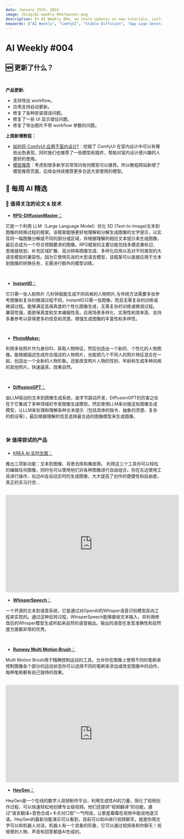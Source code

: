 ```yaml
---
date: January 25th, 2024
image: /blog/AI-weekly-004/banner.png
description: In AI Weekly 004, we share updates on new tutorials, including how to generate an App logo using ComfyUI and advanced Stable Diffusion. We also highlight updates to existing tutorials, thanks to feedback from our Discord and Github users. The article features noteworthy AI-related papers and technologies, such as Mobile ALOHA and IP-Adapter-FaceID, and introduces new products like Convai. This article is a must-read for anyone keeping up with the latest in AI and ComfyUI.
keywords: ["AI Weekly", "ComfyUI", "Stable Diffusion", "App Logo Generation", "ControlNet", "Cloud Installation", "ComfyUI Basic", "Image-to-Image", "Mobile ALOHA", "IP-Adapter-FaceID", "Phi-2", "AI Tutorials", "AI Updates", "AI Technologies", "AI Papers"]
---
```


# AI Weekly #004


## 🆕 更新了什么？

<br/>
<PhotoProvider>
  <PhotoView src="/space/banner.png">
    <img src="/space/banner.png" alt="" />
  </PhotoView>
</PhotoProvider>

**产品更新:**

- 支持导出 workflow。
- 应用支持自动更新。
- 修复了各种安装错误问题。
- 修复了一些 UI 显示错位问题。
- 修复了导出图片不带 workflow 参数的问题。

**上周新增教程：**

- [如何将 ComfyUI 应用于室内设计?](https://www.comflowy.com/blog/generate-interior-design-renderings)：挖掘了 ComfyUI 在室内设计中可以有哪些出色表现，同时我们也推荐了一些模型和插件，帮助对室内设计感兴趣的人更好的使用。
- [模型推荐](https://www.comflowy.com/model)：考虑到很多新学员常常问有何模型可以推荐。所以教程网站新增了模型推荐页面，后续会持续推荐更多合适大家使用的模型。

## 🤩 每周 AI 精选

### 📄 值得关注的论文 & 技术

* [**RPG-DiffusionMaster：**](https://arxiv.org/abs/2401.11708)

它是一个利用 LLM（Large Language Model）优化 SD (Text-to-Image)文本到图像的转换过程的框架。该框架能够更好地理解和分解生成图像的文字提示，以实现将一幅图像分解成不同的部分或区域，并根据理解的相应文本提示来生成图像，最后合成为一个符合预期要求的图像。RPG框架的主要功能包括多模态重标记、思维链规划、补充区域扩散、高分辨率图像生成、多样化应用以及对不同类型的大语言模型的兼容性。因为它使用先进的大型语言模型，该框架可以直接应用于文本到图像的转换任务，无需进行额外的模型训练。

<br/>
<PhotoProvider>
  <PhotoView src="/blog/AI-weekly-004/001.png">
    <img src="/blog/AI-weekly-004/001.png" alt="" />
  </PhotoView>
</PhotoProvider>

* [**InstantID：**](https://instantid.github.io/?ref=aiartweekly)

它只需一张人脸照片 几秒钟就能生成不同风格的人物照片,与传统方法需要多张参考图像和复杂的微调过程不同，InstantID只需一张图像，而且无需复杂的训练或微调过程。能够满足高保真度的个性化图像生成，无需复杂的训练或微调过程。 兼容性强，面部保真度和文本编辑性高，应用场景多样化、实用性和效率高、支持多重参考以获得更多的信息和灵感，增强生成图像的丰富性和多样性。

<br/>
<PhotoProvider>
  <PhotoView src="/blog/AI-weekly-004/002.png">
    <img src="/blog/AI-weekly-004/002.png" alt="" />
  </PhotoView>
</PhotoProvider>

* [**PhotoMaker:**](https://huggingface.co/spaces/TencentARC/PhotoMaker)

利用多张照片作为身份ID，获取人物特征，然后创造出一个新的、个性化的人物图像。能根据描述生成符合描述的人物照片，也能把几个不同人的照片特征混合在一起，创造出一个全新的人物形象。还能改变照片人物的性别、年龄和生成多种风格的其他照片。快速逼真，效果自然。

<br/>
<PhotoProvider>
  <PhotoView src="/blog/AI-weekly-004/003.png">
    <img src="/blog/AI-weekly-004/003.png" alt="" />
  </PhotoView>
</PhotoProvider>

* [**DiffusionGPT：**](https://diffusiongpt.github.io/)

由LLM驱动的文本到图像生成系统，由字节跳动开发，DiffusionGPT的厉害之处在于它集成了多种领域的专家图像生成模型。然后使用LLM来对接这些图像生成模型，让LLM来处理和理解各种文本提示（包括具体的指令、抽象的灵感、复杂的假设等），最后根据理解的信息选择最合适的图像模型来生成图像。

<br/>
<PhotoProvider>
  <PhotoView src="/blog/AI-weekly-004/004.png">
    <img src="/blog/AI-weekly-004/004.png" alt="" />
  </PhotoView>
</PhotoProvider>

### 🛠️ 值得尝试的产品

* [KREA AI 实时生图：](https://t.co/80jsnEdEGi)

推出三项新功能：文本到图像、背景去除和橡皮擦。 利用这三个工具你可以轻松的编辑任何图像，同时也可以使用他们对各种图像进行自由组合。你在左边使用工具进行操作，右边AI会自动实时的生成图像，大大提高了创作的便捷性和自由度，真正的天马行空...

<br/>
<PhotoProvider>
  <PhotoView src="/blog/AI-weekly-004/005.png">
    <img src="/blog/AI-weekly-004/005.png" alt="" />
  </PhotoView>
</PhotoProvider>


<iframe width="560" height="315" src="https://www.youtube.com/embed/tCtshypObhw?si=hiWrQEMlXD4fzbLt" title="YouTube video player" frameborder="0" allow="accelerometer; autoplay; clipboard-write; encrypted-media; gyroscope; picture-in-picture; web-share" allowfullscreen></iframe>

* [**WhisperSpeech：**](https://replicate.com/lucataco/whisperspeech-small)

一个开源的文本到语音系统，它是通过对OpenAI的Whisper语音识别模型反向工程来实现的。通过这种反转过程，WhisperSpeech能够接收文本输入，并利用修改后的Whisper模型生成听起来自然的语音输出。输出的语音在发音准确性和自然度方面都非常的优秀。

<br/>
<PhotoProvider>
  <PhotoView src="/blog/AI-weekly-004/006.png">
    <img src="/blog/AI-weekly-004/006.png" alt="" />
  </PhotoView>
</PhotoProvider>

* [**Runway Multi Motion Brush：**](https://academy.runwayml.com/)

Multi Motion Brush用于精确控制运动的工具。允许你在图像上使用不同的笔刷来控制图像各个部分的运动状态你可以选择不同的笔刷来添加或改变图像中的动作，每种笔刷都有自己独特的效果。

<br/>
<PhotoProvider>
  <PhotoView src="/blog/AI-weekly-004/007.png">
    <img src="/blog/AI-weekly-004/007.png" alt="" />
  </PhotoView>
</PhotoProvider>


<iframe width="560" height="315" src="https://www.youtube.com/embed/zQ3fQt8swEI?si=BVjzySgtITvxF9HN" title="YouTube video player" frameborder="0" allow="accelerometer; autoplay; clipboard-write; encrypted-media; gyroscope; picture-in-picture; web-share" allowfullscreen></iframe>

* [**HeyGen：**](https://www.heygen.com/)

HeyGen是一个在线的数字人视频制作平台，利用生成性AI的力量，简化了视频创作过程，可以快速轻松地创建专业级视频。他们还提供“视频翻译”的功能，通过“语言翻译+音色合成+卡点对口型”一气呵成，让歌星霉霉在视频中能说地道汉语。HeyGen的最新功能演示可以看到，目前可以和AI进行视频聊天，就是你用文字可以和机器人对话，机器人有一个具象的形象，它可以通过视频来和你聊天！视频里的人物、声音和回答都是AI生成的。

<br/>
<PhotoProvider>
  <PhotoView src="/blog/AI-weekly-004/008.png">
    <img src="/blog/AI-weekly-004/008.png" alt="" />
  </PhotoView>
</PhotoProvider>


<Subscribe />

